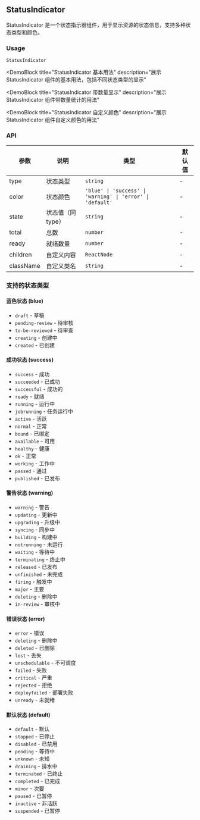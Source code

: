 
## StatusIndicator

StatusIndicator 是一个状态指示器组件，用于显示资源的状态信息，支持多种状态类型和颜色。

### Usage

`StatusIndicator`

<DemoBlock
  title="StatusIndicator 基本用法"
  description="展示 StatusIndicator 组件的基本用法，包括不同状态类型的显示"
>
  <Basic />
</DemoBlock>

<DemoBlock
  title="StatusIndicator 带数量显示"
  description="展示 StatusIndicator 组件带数量统计的用法"
>
  <WithCount />
</DemoBlock>

<DemoBlock
  title="StatusIndicator 自定义颜色"
  description="展示 StatusIndicator 组件自定义颜色的用法"
>
  <CustomColors />
</DemoBlock>

### API

| 参数 | 说明 | 类型 | 默认值 |
| --- | --- | --- | --- |
| type | 状态类型 | `string` | - |
| color | 状态颜色 | `'blue' \| 'success' \| 'warning' \| 'error' \| 'default'` | - |
| state | 状态值（同 type） | `string` | - |
| total | 总数 | `number` | - |
| ready | 就绪数量 | `number` | - |
| children | 自定义内容 | `ReactNode` | - |
| className | 自定义类名 | `string` | - |

### 支持的状态类型

#### 蓝色状态 (blue)
- `draft` - 草稿
- `pending-review` - 待审核
- `to-be-reviewed` - 待审查
- `creating` - 创建中
- `created` - 已创建

#### 成功状态 (success)
- `success` - 成功
- `succeeded` - 已成功
- `successful` - 成功的
- `ready` - 就绪
- `running` - 运行中
- `jobrunning` - 任务运行中
- `active` - 活跃
- `normal` - 正常
- `bound` - 已绑定
- `available` - 可用
- `healthy` - 健康
- `ok` - 正常
- `working` - 工作中
- `passed` - 通过
- `published` - 已发布

#### 警告状态 (warning)
- `warning` - 警告
- `updating` - 更新中
- `upgrading` - 升级中
- `syncing` - 同步中
- `building` - 构建中
- `notrunning` - 未运行
- `waiting` - 等待中
- `terminating` - 终止中
- `released` - 已发布
- `unfinished` - 未完成
- `firing` - 触发中
- `major` - 主要
- `deleting` - 删除中
- `in-review` - 审核中

#### 错误状态 (error)
- `error` - 错误
- `deleting` - 删除中
- `deleted` - 已删除
- `lost` - 丢失
- `unschedulable` - 不可调度
- `failed` - 失败
- `critical` - 严重
- `rejected` - 拒绝
- `deployfailed` - 部署失败
- `unready` - 未就绪

#### 默认状态 (default)
- `default` - 默认
- `stopped` - 已停止
- `disabled` - 已禁用
- `pending` - 等待中
- `unknown` - 未知
- `draining` - 排水中
- `terminated` - 已终止
- `completed` - 已完成
- `minor` - 次要
- `paused` - 已暂停
- `inactive` - 非活跃
- `suspended` - 已暂停 